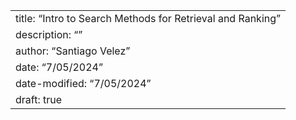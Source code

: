 ---
title: "Intro to Search Methods for Retrieval and Ranking"
description: ""
author: "Santiago Velez"
date: "7/05/2024"
date-modified: "7/05/2024"
draft: true
---